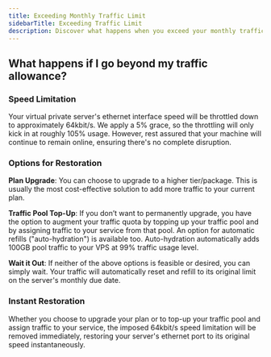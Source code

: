 ```yaml
---
title: Exceeding Monthly Traffic Limit
sidebarTitle: Exceeding Traffic Limit
description: Discover what happens when you exceed your monthly traffic limit on EDIS Global and the steps you can take to restore full ethernet speed.
---
```



## What happens if I go beyond my traffic allowance?

### **Speed Limitation**

Your virtual private server's ethernet interface speed will be throttled down to approximately 64kbit/s. We apply a 5% grace, so the throttling will only kick in at roughly 105% usage. However, rest assured that your machine will continue to remain online, ensuring there's no complete disruption.

### **Options for Restoration**

**Plan Upgrade**: You can choose to upgrade to a higher tier/package. This is usually the most cost-effective solution to add more traffic to your current plan.

<CtaButton
  label='Upgrade a VPS'
  link='../upgrades-downgrades/upgrading-a-vps-to-a-higher-tier'
/>

**Traffic Pool Top-Up**: If you don’t want to permanently upgrade, you have the option to augment your traffic quota by topping up your traffic pool and by assigning traffic to your service from that pool. An option for automatic refills ("auto-hydration") is available too. Auto-hydration automatically adds 100GB pool traffic to your VPS at 99% traffic usage level.

<CtaButton
  label='Traffic Pool'
  link='./traffic-pool-global-and-premium-traffic-zone'
/>

**Wait it Out**: If neither of the above options is feasible or desired, you can simply wait. Your traffic will automatically reset and refill to its original limit on the server's monthly due date.

<CtaButton label='Traffic explained' link='./traffic-stats-refill-explained' />

### **Instant Restoration**

Whether you choose to upgrade your plan or to top-up your traffic pool and assign traffic to your service, the imposed 64kbit/s speed limitation will be removed immediately, restoring your server's ethernet port to its original speed instantaneously.&#x20;
